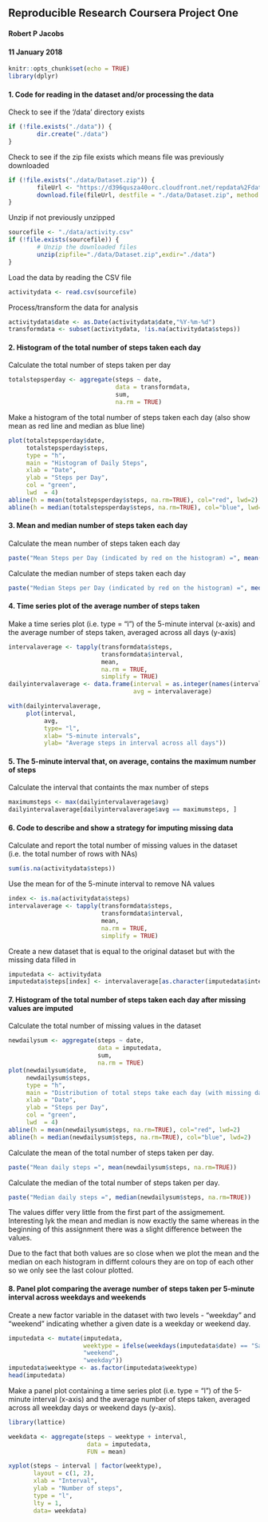 
## Reproducible Research Coursera Project One

#### Robert P Jacobs

#### 11 January 2018



```{r setup, include=FALSE}
knitr::opts_chunk$set(echo = TRUE)
library(dplyr)
```

#### 1. Code for reading in the dataset and/or processing the data

Check to see if the '/data' directory exists

```{r dataexist}
if (!file.exists("./data")) { 
        dir.create("./data")
} 
```

Check to see if the zip file exists which means file was previously downloaded

```{r zipexist}
if (!file.exists("./data/Dataset.zip")) {
        fileUrl <- "https://d396qusza40orc.cloudfront.net/repdata%2Fdata%2Factivity.zip"
        download.file(fileUrl, destfile = "./data/Dataset.zip", method = "libcurl")
}
```

Unzip if not previously  unzipped

```{r unzip}
sourcefile <- "./data/activity.csv"
if (!file.exists(sourcefile)) {
        # Unzip the downloaded files
        unzip(zipfile="./data/Dataset.zip",exdir="./data")
}
```

Load the data by reading the CSV file

```{r readcsv}
activitydata <- read.csv(sourcefile)
```

Process/transform the data for analysis

```{r transform_data}
activitydata$date <- as.Date(activitydata$date,"%Y-%m-%d")
transformdata <- subset(activitydata, !is.na(activitydata$steps))
```

#### 2. Histogram of the total number of steps taken each day

Calculate the total number of steps taken per day

```{r mean_total_steps_per_day}
totalstepsperday <- aggregate(steps ~ date,
                              data = transformdata,
                              sum,
                              na.rm = TRUE)
```

Make a histogram of the total number of steps taken each day (also show mean as red line and median as blue line)

```{r plot_histogram1}
plot(totalstepsperday$date, 
     totalstepsperday$steps, 
     type = "h", 
     main = "Histogram of Daily Steps", 
     xlab = "Date", 
     ylab = "Steps per Day", 
     col = "green", 
     lwd  = 4)
abline(h = mean(totalstepsperday$steps, na.rm=TRUE), col="red", lwd=2)
abline(h = median(totalstepsperday$steps, na.rm=TRUE), col="blue", lwd=2)

```

#### 3. Mean and median number of steps taken each day

Calculate the mean number of steps taken each day

```{r calcmean}
paste("Mean Steps per Day (indicated by red on the histogram) =", mean(totalstepsperday$steps, na.rm = TRUE))
```

Calculate the median number of steps taken each day

```{r calcmedian}
paste("Median Steps per Day (indicated by red on the histogram) =", median(totalstepsperday$steps, na.rm = TRUE))
```

#### 4. Time series plot of the average number of steps taken

Make a time series plot (i.e. type = "l") of the 5-minute interval (x-axis) and the average number of steps taken, averaged across all days (y-axis)

``` {r }
intervalaverage <- tapply(transformdata$steps,
                          transformdata$interval,
                          mean,
                          na.rm = TRUE,
                          simplify = TRUE)
dailyintervalaverage <- data.frame(interval = as.integer(names(intervalaverage)),
                                   avg = intervalaverage)

with(dailyintervalaverage,
     plot(interval,
          avg,
          type= "l",
          xlab= "5-minute intervals",
          ylab= "Average steps in interval across all days"))
```

#### 5. The 5-minute interval that, on average, contains the maximum number of steps

Calculate the interval that containts the max number of steps

```{r 5minute_interval_max_steps}
maximumsteps <- max(dailyintervalaverage$avg)
dailyintervalaverage[dailyintervalaverage$avg == maximumsteps, ]
```

#### 6. Code to describe and show a strategy for imputing missing data

Calculate and report the total number of missing values in the dataset (i.e. the total number of rows with NAs)

```{r calc_total_missing_values}
sum(is.na(activitydata$steps))
```

Use the mean for of the 5-minute interval to remove NA values

```{r define_strategy_missing_values}
index <- is.na(activitydata$steps)
intervalaverage <- tapply(transformdata$steps, 
                          transformdata$interval, 
                          mean, 
                          na.rm = TRUE, 
                          simplify = TRUE)

```

Create a new dataset that is equal to the original dataset but with the missing data filled in

```{r create_new_equal_dataset}
imputedata <- activitydata
imputedata$steps[index] <- intervalaverage[as.character(imputedata$interval[index])]
```

#### 7. Histogram of the total number of steps taken each day after missing values are imputed

Calculate the total number of missing values in the dataset

```{r plot_histogram2}

newdailysum <- aggregate(steps ~ date,
                         data = imputedata,
                         sum,
                         na.rm = TRUE)
plot(newdailysum$date, 
     newdailysum$steps, 
     type = "h", 
     main = "Distribution of total steps take each day (with missing data imputed)", 
     xlab = "Date", 
     ylab = "Steps per Day", 
     col = "green", 
     lwd  = 4)
abline(h = mean(newdailysum$steps, na.rm=TRUE), col="red", lwd=2)
abline(h = median(newdailysum$steps, na.rm=TRUE), col="blue", lwd=2)

```

Calculate the mean of the total number of steps taken per day. 

```{r}
paste("Mean daily steps =", mean(newdailysum$steps, na.rm=TRUE))
```

Calculate the median of the total number of steps taken per day. 

```{r}
paste("Median daily steps =", median(newdailysum$steps, na.rm=TRUE))
```

The values differ very little from the first part of the assigmement. Interesting lyk the mean and median is now exactly the same whereas in the beginning of this assignment there was a slight difference between the values.

Due to the fact that both values are so close when we plot the mean and the median on each histogram in differnt colours they are on top of each other so we only see the last colour plotted.

#### 8. Panel plot comparing the average number of steps taken per 5-minute interval across weekdays and weekends

Create a new factor variable in the dataset with two levels - "weekday" and "weekend" indicating whether a given date is a weekday or weekend day.

```{r}
imputedata <- mutate(imputedata, 
                     weektype = ifelse(weekdays(imputedata$date) == "Saturday" | weekdays(imputedata$date) == "Sunday", 
                     "weekend",
                     "weekday"))
imputedata$weektype <- as.factor(imputedata$weektype)
head(imputedata)
```

Make a panel plot containing a time series plot (i.e. type = "l") of the 5-minute interval (x-axis) and the average number of steps taken, averaged across all weekday days or weekend days (y-axis). 

```{r }
library(lattice)

weekdata <- aggregate(steps ~ weektype + interval, 
                      data = imputedata, 
                      FUN = mean)

xyplot(steps ~ interval | factor(weektype),
       layout = c(1, 2),
       xlab = "Interval",
       ylab = "Number of steps",
       type = "l",
       lty = 1,
       data= weekdata)
```
